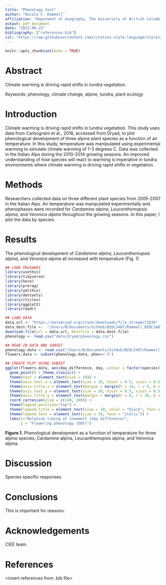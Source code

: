 ```yaml
---
title: "Phenology test"
author: "Nicola F. Rammell"
affiliation: "Deparment of Geography, The University of British Columbia"
output: pdf_document
date: "2022-09-23"
bibliography: ["references.bib"]
csl: "https://raw.githubusercontent.com/citation-style-language/styles/master/ecology-letters.csl"
---
```


```r
knitr::opts_chunk$set(echo = TRUE)
```

# Abstract

Climate warming is driving rapid shifts in tundra vegetation.

*Keywords*: phenology, climate change, alpine, tundra, plant ecology

# Introduction

Climate warming is driving rapid shifts in tundra vegetation. This study uses data from Carbognani et al., 2018, accessed from Dryad, to plot phenological development of three alpine plant species as a function of air temperature. In this study, temperature was manipulated using experimental warming to simulate climate warming of 1-3 degrees C. Data was collected in the Italian Alps during the 2010-2014 growing seasons. An improved understanding of how species will react to warming is imperative in tundra environments where climate warming is driving rapid shifts in vegetation.

# Methods

Researchers collected data on three different plant species from 2005-2007 in the Italian Alps. Air temperature was manipulated experimentally and phenophases were recorded for *Cardamine alpina*, *Leucanthemopsis alpina*, and *Veronica alpina* throughout the growing seasons. In this paper, I plot the data by species.

# Results

The phenological development of *Cardamine alpina*, *Leucanthemopsis alpina*, and *Veronica alpina* all increased with temperature (Fig. 1)

```r

## LOAD PACKAHES
library(usethis)
library(tidyverse)
library(here)
library(prereg)
library(ymlthis)
library(devtools)
library(rticles)
library(ggplot2)
library(readr)

## LOAD DATA
data.url <- "https://datadryad.org/stash/downloads/file_stream/72834" 
data.dest.file <-  "/Users/N/Documents/GitHub/BIOL548T/Rammell_BIOL548T_Phenology_Project_2022/data/dryad/phenology.csv"  
download.file(url = data.url, destfile = data.dest.file)             
phenology <- read.csv("data/dryad/phenology.csv")                    

## READ IN DATA AND SUBSET
phenology.data <- read.csv("/Users/N/Documents/GitHub/BIOL548T/Rammell_BIOL548T_Phenology_Project_2022/data/dryad/phenology.csv", header = TRUE)
flowers.data <- subset(phenology.data, phen=='3')

## CREATE PLOT USING SUBSET
ggplot(flowers.data, aes(day_difference, doy, colour = factor(species))) +
  geom_point() + theme_classic() +
  theme(text = element_text(size = 10)) +
  theme(axis.text.x = element_text(size = 10, hjust = 0.5, vjust = 0.5)) +
  theme(axis.title.x = element_text(margin = margin(t = 10, r = 0, b = 0, l = 0))) +
  theme(axis.text.y = element_text(size = 10, hjust = 0.5, vjust = 0.5)) +
  theme(axis.title.y = element_text(margin = margin(t = 0, r = 10, b = 0, l = 0))) +
  coord_cartesian(ylim = c(140, 190)) +
  theme(legend.position="top") + 
  theme(legend.title = element_text(size = 10, color = "black", face = "bold")) +
  theme(legend.text = element_text(size = 10, face = "italic")) +
  labs(x="Relative timing of snowmelt (day difference)", 
       y = "Flowering phenology (DOY)")

```

**Figure 1.** Phenological development as a function of temperature for three alpine species, Cardamine alpina, Leucanthemopsis alpina, and Veronica alpina.

# Discussion

Species specific responses.

# Conclusions

This is important for reasons.

# Acknowledgements

CIEE team.

# References

\<insert references from .bib file\>
